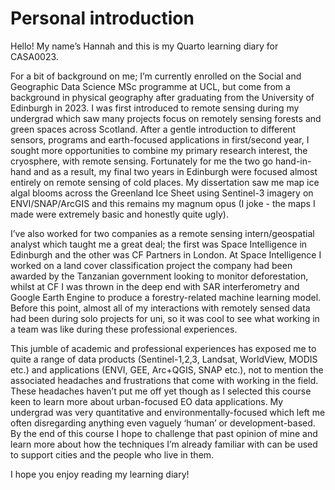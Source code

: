 # Personal introduction {.unnumbered}

Hello! My name's Hannah and this is my Quarto learning diary for CASA0023.

For a bit of background on me; I'm currently enrolled on the Social and Geographic Data Science MSc programme at UCL, but come from a background in physical geography after graduating from the University of Edinburgh in 2023. I was first introduced to remote sensing during my undergrad which saw many projects focus on remotely sensing forests and green spaces across Scotland. After a gentle introduction to different sensors, programs and earth-focused applications in first/second year, I sought more opportunities to combine my primary research interest, the cryosphere, with remote sensing. Fortunately for me the two go hand-in-hand and as a result, my final two years in Edinburgh were focused almost entirely on remote sensing of cold places. My dissertation saw me map ice algal blooms across the Greenland Ice Sheet using Sentinel-3 imagery on ENVI/SNAP/ArcGIS and this remains my magnum opus (I joke - the maps I made were extremely basic and honestly quite ugly).

I've also worked for two companies as a remote sensing intern/geospatial analyst which taught me a great deal; the first was Space Intelligence in Edinburgh and the other was CF Partners in London. At Space Intelligence I worked on a land cover classification project the company had been awarded by the Tanzanian government looking to monitor deforestation, whilst at CF I was thrown in the deep end with SAR interferometry and Google Earth Engine to produce a forestry-related machine learning model. Before this point, almost all of my interactions with remotely sensed data had been during solo projects for uni, so it was cool to see what working in a team was like during these professional experiences.

This jumble of academic and professional experiences has exposed me to quite a range of data products (Sentinel-1,2,3, Landsat, WorldView, MODIS etc.) and applications (ENVI, GEE, Arc+QGIS, SNAP etc.), not to mention the associated headaches and frustrations that come with working in the field. These headaches haven't put me off yet though as I selected this course keen to learn more about urban-focused EO data applications. My undergrad was very quantitative and environmentally-focused which left me often disregarding anything even vaguely 'human' or development-based. By the end of this course I hope to challenge that past opinion of mine and learn more about how the techniques I'm already familiar with can be used to support cities and the people who live in them.

I hope you enjoy reading my learning diary!

